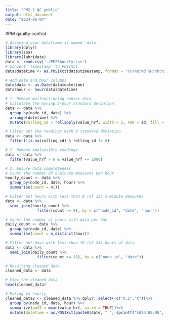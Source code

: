 ```yaml
---
title: "PM2.5 QC public"
output: html_document
date: "2024-06-04"
---
```

#PM qauilty control
```r
# Assuming your dataframe is named 'data'
library(dplyr)
library(zoo)
library(lubridate)
data <- read.csv('./PM25hourly.csv')
# Convert 'timestamp' to POSIXct
data$datetime <- as.POSIXct(data$timestamp, format = '%Y/%m/%d %H:%M:%S', tz = "UTC")

# Add date and hour columns
data$date <- as.Date(data$datetime)
data$hour <- hour(data$datetime)

# 1. Remove malfunctioning sensor data
# Calculate the moving 5-hour standard deviation
data <- data %>%
  group_by(node_id, date) %>%
  arrange(datetime) %>%
  mutate(rolling_sd = rollapply(value_hrf, width = 5, FUN = sd, fill = NA, align = 'right'))

# Filter out the readings with 0 standard deviation
data <- data %>%
  filter(!is.na(rolling_sd) & rolling_sd != 0)

# 2. Remove implausible readings
data <- data %>%
  filter(value_hrf > 0 & value_hrf <= 1000)

# 3. Ensure data completeness
# Count the number of 5-minute measures per hour
hourly_count <- data %>%
  group_by(node_id, date, hour) %>%
  summarise(count = n())

# Filter out hours with less than 9 (of 12) 5-minute measures
data <- data %>%
  semi_join(hourly_count %>%
              filter(count >= 9), by = c("node_id", "date", "hour"))

# Count the number of hours with data per day
daily_count <- data %>%
  group_by(node_id, date) %>%
  summarise(count = n_distinct(hour))

# Filter out days with less than 18 (of 24) hours of data
data <- data %>%
  semi_join(daily_count %>%
              filter(count >= 18), by = c("node_id", "date"))

# Resulting cleaned data
cleaned_data <- data

# View the cleaned data
head(cleaned_data)

# Making to hourly
cleaned_data2 <- cleaned_data %>% dplyr::select(-c("X.1","X"))%>%
  group_by(node_id, date, hour) %>%
  summarize(pm25 = mean(value_hrf, na.rm = TRUE))%>%
  mutate(datetime = as.POSIXct(paste0(date, " ", sprintf("%02d:00:00", hour)), format = "%Y-%m-%d %H:%M:%S"))



```